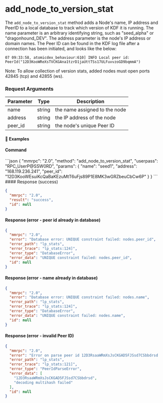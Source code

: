 
# add\_node\_to\_version\_stat

The `add_node_to_version_stat` method adds a Node's name, IP address and PeerID to a local database to track which version of KDF it is running. The name parameter is an arbitrary identifying string, such as "seed\_alpha" or "dragonhound\_DEV". The address parameter is the node's IP address or domain names. The Peer ID can be found in the KDF log file after a connection has been initiated, and looks like the below:

`07 09:33:58, atomicdex_behaviour:610] INFO Local peer id: PeerId("12D3KooWReXsTVCKGAna1tzrD1jaUttTSs17ULFuvvzoGD9bqmmA")
`

Note: To allow collection of version stats, added nodes must open ports 42845 (tcp) and 42855 (ws).

### Request Arguments

| Parameter | Type   | Description                   |
| --------- | ------ | ----------------------------- |
| name      | string | the name assigned to the node |
| address   | string | the IP address of the node    |
| peer\_id  | string | the node's unique Peer ID     |

#### 📌 Examples

#### Command

<CodeGroup title="" tag="POST" label="add_node_to_version_stat" mm2MethodDecorate="true">
  ```json
  {
    "mmrpc": "2.0",
    "method": "add_node_to_version_stat",
    "userpass": "RPC_UserP@SSW0RD",
    "params": {
      "name": "seed1",
      "address": "168.119.236.241",
      "peer_id": "12D3KooWEsuiKcQaBaKEzuMtT6uFjs89P1E8MK3wGRZbeuCbCw6P"
    }
  }
  ```
</CodeGroup>

<CollapsibleSection expandedText="Hide Response" collapsedText="Show Response">
  #### Response (success)

  ```json
  {
    "mmrpc": "2.0",
    "result": "success",
    "id": null
  }
  ```

  #### Response (error - peer id already in database)

  ```json
  {
    "mmrpc": "2.0",
    "error": "Database error: UNIQUE constraint failed: nodes.peer_id",
    "error_path": "lp_stats",
    "error_trace": "lp_stats:124]",
    "error_type": "DatabaseError",
    "error_data": "UNIQUE constraint failed: nodes.peer_id",
    "id": null
  }
  ```

  #### Response (error - name already in database)

  ```json
  {
    "mmrpc": "2.0",
    "error": "Database error: UNIQUE constraint failed: nodes.name",
    "error_path": "lp_stats",
    "error_trace": "lp_stats:124]",
    "error_type": "DatabaseError",
    "error_data": "UNIQUE constraint failed: nodes.name",
    "id": null
  }
  ```

  #### Response (error - invalid Peer ID)

  ```json
  {
    "mmrpc": "2.0",
    "error": "Error on parse peer id 12D3RsaaWRmXsJsCKGAD5FJSsd7CSbbdrsd: decoding multihash failed",
    "error_path": "lp_stats",
    "error_trace": "lp_stats:121]",
    "error_type": "PeerIdParseError",
    "error_data": [
      "12D3RsaaWRmXsJsCKGAD5FJSsd7CSbbdrsd",
      "decoding multihash failed"
    ],
    "id": null
  }
  ```
</CollapsibleSection>
